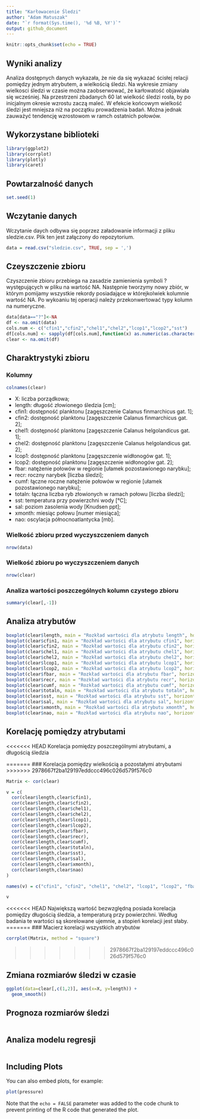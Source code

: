 ```yaml
---
title: "Karłowacenie Śledzi"
author: "Adam Matuszak"
date: "`r format(Sys.time(), '%d %B, %Y')`"
output: github_document
---
```


```r
knitr::opts_chunk$set(echo = TRUE)
```

## Wyniki analizy
Analiza dostępnych danych wykazała, że nie da się wykazać ścisłej relacji pomiędzy jednym atrybutem, a wielkością śledzi. Na wykresie zmiany wielkosci śledzi w czasie można zaobserwować, że karłowatość objawiała się wcześniej. Na przestrzeni zbadanych 60 lat wielkość śledzi rosła, by po inicjalnym okresie wzrostu zaczą maleć. W efekcie końcowym wielkość śledzi jest mniejsza niż na początku prowadzenia badań. Można jednak zauważyć tendencję wzrostowom w ramch ostatnich połowów. 

## Wykorzystane biblioteki

```r
library(ggplot2)
library(corrplot)
library(plotly)
library(caret) 
```

## Powtarzalność danych

```r
set.seed(1)
```

## Wczytanie danych

Wczytanie daych odbywa się poprzez załadowanie informacji z pliku sledzie.csv. Plik ten jest załączony do repozytorium.

```r
data = read.csv("sledzie.csv", TRUE, sep = ',')
```

## Czeyszczenie zbioru

Czyszczenie zbioru przebiega na zasadzie zamienienia symboli ? występujących w pliku na wartość NA. Następnie tworzymy nowy zbiór, w którym pomijamy wszystkie rekordy posiadające w którejkolwiek kolumnie wartość NA. Po wykoaniu tej operacji należy przekonwertować typy kolumn na numeryczne. 

```r
data[data=="?"]<-NA
df <- na.omit(data)
cols.num <- c("cfin1","cfin2","chel1","chel2","lcop1","lcop2","sst")
df[cols.num] <- sapply(df[cols.num],function(x) as.numeric(as.character(x)))
clear <- na.omit(df)
```

## Charaktrystyki zbioru

### Kolumny
```r
colnames(clear)
```

* X: liczba porządkowa;
* length: długość złowionego śledzia [cm];
* cfin1: dostępność planktonu [zagęszczenie Calanus finmarchicus gat. 1];
* cfin2: dostępność planktonu [zagęszczenie Calanus finmarchicus gat. 2];
* chel1: dostępność planktonu [zagęszczenie Calanus helgolandicus gat. 1];
* chel2: dostępność planktonu [zagęszczenie Calanus helgolandicus gat. 2];
* lcop1: dostępność planktonu [zagęszczenie widłonogów gat. 1];
* lcop2: dostępność planktonu [zagęszczenie widłonogów gat. 2];
* fbar: natężenie połowów w regionie [ułamek pozostawionego narybku];
* recr: roczny narybek [liczba śledzi];
* cumf: łączne roczne natężenie połowów w regionie [ułamek pozostawionego narybku];
* totaln: łączna liczba ryb złowionych w ramach połowu [liczba śledzi];
* sst: temperatura przy powierzchni wody [°C];
* sal: poziom zasolenia wody [Knudsen ppt];
* xmonth: miesiąc połowu [numer miesiąca];
* nao: oscylacja północnoatlantycka [mb].

### Wielkość zbioru przed wyczyszczeniem danych
```r
nrow(data)
```

### Wielkość zbioru po wyczyszczeniem danych
```r
nrow(clear)
```

### Analiza wartości poszczególnych kolumn czystego zbioru
```r
summary(clear[,-1])
```

## Analiza atrybutów

```r
boxplot(clear$length, main = "Rozkład wartości dla atrybutu length", horizontal=TRUE)
boxplot(clear$cfin1, main = "Rozkład wartości dla atrybutu cfin1", horizontal=TRUE)
boxplot(clear$cfin2, main = "Rozkład wartości dla atrybutu cfin2", horizontal=TRUE)
boxplot(clear$chel1, main = "Rozkład wartości dla atrybutu chel1", horizontal=TRUE)
boxplot(clear$chel2, main = "Rozkład wartości dla atrybutu chel2", horizontal=TRUE)
boxplot(clear$lcop1, main = "Rozkład wartości dla atrybutu lcop1", horizontal=TRUE)
boxplot(clear$lcop2, main = "Rozkład wartości dla atrybutu lcop2", horizontal=TRUE)
boxplot(clear$fbar, main = "Rozkład wartości dla atrybutu fbar", horizontal=TRUE)
boxplot(clear$recr, main = "Rozkład wartości dla atrybutu recr", horizontal=TRUE)
boxplot(clear$cumf, main = "Rozkład wartości dla atrybutu cumf", horizontal=TRUE)
boxplot(clear$totaln, main = "Rozkład wartości dla atrybutu totaln", horizontal=TRUE)
boxplot(clear$sst, main = "Rozkład wartości dla atrybutu sst", horizontal=TRUE)
boxplot(clear$sal, main = "Rozkład wartości dla atrybutu sal", horizontal=TRUE)
boxplot(clear$xmonth, main = "Rozkład wartości dla atrybutu xmonth", horizontal=TRUE)
boxplot(clear$nao, main = "Rozkład wartości dla atrybutu nao", horizontal=TRUE)
```

## Korelację pomiędzy atrybutami

<<<<<<< HEAD
Korelacja pomiędzy poszczególnymi atrybutami, a długością śledzia

=======
### Korelacja pomiędzy wielkością a pozostałymi atrybutami
>>>>>>> 2978667f2ba129197eddccc496c026d579f576c0
```r
Matrix <- cor(clear)

v = c(
  cor(clear$length,clear$cfin1),
  cor(clear$length,clear$cfin2),
  cor(clear$length,clear$chel1),
  cor(clear$length,clear$chel2),
  cor(clear$length,clear$lcop1),
  cor(clear$length,clear$lcop2),
  cor(clear$length,clear$fbar),
  cor(clear$length,clear$recr),
  cor(clear$length,clear$cumf),
  cor(clear$length,clear$totaln),
  cor(clear$length,clear$sst),
  cor(clear$length,clear$sal),
  cor(clear$length,clear$xmonth),
  cor(clear$length,clear$nao)
) 

names(v) = c("cfin1", "cfin2", "chel1", "chel2", "lcop1", "lcop2", "fbar", "recr", "cumf", "totaln", "sst", "sal", "xmonth", "nao")

v
```

<<<<<<< HEAD
Największą wartość bezwzględną posiada korelacja pomiędzy długością śledzia, a temperaturą przy powierzchni. Według badania te wartości są skorelowane ujemnie, a stopień korelacji jest słaby.
=======
### Macierz korelacji wszystkich atrybutów

```r
corrplot(Matrix, method = "square")
```
>>>>>>> 2978667f2ba129197eddccc496c026d579f576c0

## Zmiana rozmiarów śledzi w czasie

```r
ggplot(data=clear[,c(1,2)], aes(x=X, y=length)) +
  geom_smooth()
```

## Prognoza rozmiarów śledzi

```r

```

## Analiza modelu regresji

```r

```

## Including Plots

You can also embed plots, for example:

```r
plot(pressure)
```

Note that the `echo = FALSE` parameter was added to the code chunk to prevent printing of the R code that generated the plot.
